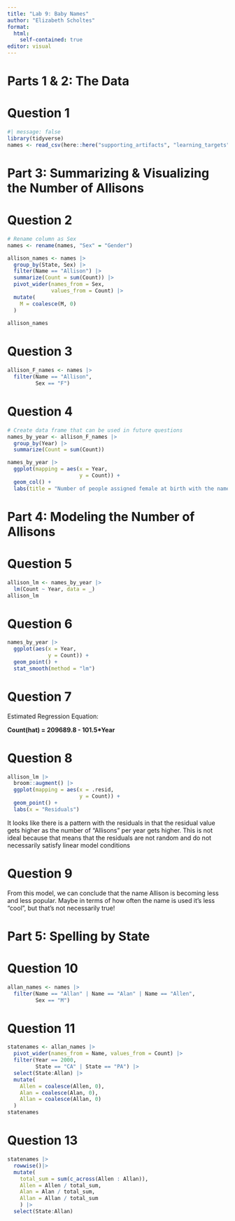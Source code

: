 ```yaml
---
title: "Lab 9: Baby Names"
author: "Elizabeth Scholtes"
format:
  html:
    self-contained: true
editor: visual
---
```


# Parts 1 & 2: The Data

# Question 1

```r
#| message: false
library(tidyverse)
names <- read_csv(here::here("supporting_artifacts", "learning_targets", "Lab9", "StateNames_A.csv"))
```

# Part 3: Summarizing & Visualizing the Number of Allisons

# Question 2

```r
# Rename column as Sex
names <- rename(names, "Sex" = "Gender")
```

```r
allison_names <- names |>
  group_by(State, Sex) |>
  filter(Name == "Allison") |>
  summarize(Count = sum(Count)) |>
  pivot_wider(names_from = Sex,
              values_from = Count) |>
  mutate(
    M = coalesce(M, 0)
  )
  
allison_names
```

# Question 3

```r
allison_F_names <- names |>
  filter(Name == "Allison",
         Sex == "F")
```

# Question 4

```r
# Create data frame that can be used in future questions
names_by_year <- allison_F_names |>
  group_by(Year) |>
  summarize(Count = sum(Count))

names_by_year |>
  ggplot(mapping = aes(x = Year,
                       y = Count)) +
  geom_col() +
  labs(title = "Number of people assigned female at birth with the name Allison")
```

# Part 4: Modeling the Number of Allisons

# Question 5

```r
allison_lm <- names_by_year |>
  lm(Count ~ Year, data = _)
allison_lm
```

# Question 6

```r
names_by_year |>
  ggplot(aes(x = Year,
             y = Count)) +
  geom_point() +
  stat_smooth(method = "lm")
```

# Question 7

Estimated Regression Equation:

**Count(hat) = 209689.8 - 101.5\*Year**

# Question 8

```r
allison_lm |>
  broom::augment() |>
  ggplot(mapping = aes(x = .resid,
                       y = Count)) +
  geom_point() +
  labs(x = "Residuals")
```

It looks like there is a pattern with the residuals in that the residual value gets higher as the number of "Allisons" per year gets higher. This is not ideal because that means that the residuals are not random and do not necessarily satisfy linear model conditions

# Question 9

From this model, we can conclude that the name Allison is becoming less and less popular. Maybe in terms of how often the name is used it's less "cool", but that's not necessarily true!

# Part 5: Spelling by State

# Question 10

```r
allan_names <- names |>
  filter(Name == "Allan" | Name == "Alan" | Name == "Allen",
         Sex == "M")
```

# Question 11

```r
statenames <- allan_names |>
  pivot_wider(names_from = Name, values_from = Count) |>
  filter(Year == 2000,
         State == "CA" | State == "PA") |>
  select(State:Allan) |>
  mutate(
    Allen = coalesce(Allen, 0),
    Alan = coalesce(Alan, 0),
    Allan = coalesce(Allan, 0)
  )
statenames
```

# Question 13

```r
statenames |>
  rowwise()|>
  mutate(
    total_sum = sum(c_across(Allen : Allan)),
    Allen = Allen / total_sum,
    Alan = Alan / total_sum,
    Allan = Allan / total_sum
    ) |>
  select(State:Allan)
```
